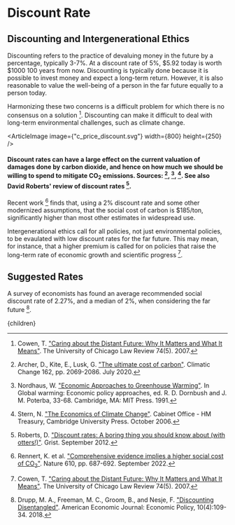 


# Discount Rate

## Discounting and Intergenerational Ethics
Discounting refers to the practice of devaluing money in the future by a percentage, typically 3-7%. At a discount rate of 5%, $5.92 today is worth $1000 100 years from now. Discounting is typically done because it is possible to invest money and expect a long-term return. However, it is also reasonable to value the well-being of a person in the far future equally to a person today.

Harmonizing these two concerns is a difficult problem for which there is no consensus on a solution [^5]. Discounting can make it difficult to deal with long-term environmental challenges, such as climate change.

<ArticleImage image={"c_price_discount.svg"} width={800} height={250} />
#### Discount rates can have a large effect on the current valuation of damages done by carbon dioxide, and hence on how much we should be willing to spend to mitigate CO<sub>2</sub> emissions. Sources: [^2], [^19], [^24]. See also David Roberts' review of discount rates [^20].

Recent work [^scc] finds that, using a 2% discount rate and some other modernized assumptions, that the social cost of carbon is $185/ton, significantly higher than most other estimates in widespread use.

Intergenerational ethics call for all policies, not just environmental policies, to be evaulated with low discount rates for the far future. This may mean, for instance, that a higher premium is called for on policies that raise the long-term rate of economic growth and scientific progress [^5].

## Suggested Rates

A survey of economists has found an average recommended social discount rate of 2.27%, and a median of 2%, when considering the far future [^1].

[^1]: Drupp, M. A., Freeman, M. C., Groom, B., and Nesje, F. ["Discounting Disentangled"](https://www.aeaweb.org/articles/pdf/doi/10.1257/pol.20160240). American Economic Journal: Economic Policy, 10(4):109-34. 2018.

[^2]: Archer, D., Kite, E., Lusk, G. ["The ultimate cost of carbon"](https://link.springer.com/article/10.1007/s10584-020-02785-4). Climatic Change 162, pp. 2069-2086. July 2020.

[^5]: Cowen, T. ["Caring about the Distant Future: Why It Matters and What It Means"](https://heinonline.org/HOL/LandingPage?handle=hein.journals/uclr74&div=9&id=&page=). The University of Chicago Law Review 74(5). 2007.

[^19]: Nordhaus, W. ["Economic Approaches to Greenhouse Warming"](http://ciesin.columbia.edu/docs/003-311/003-311.html). In Global warming: Economic policy approaches, ed. R. D. Dornbush and J. M. Poterba, 33-68. Cambridge, MA: MIT Press. 1991.

[^20]: Roberts, D. ["Discount rates: A boring thing you should know about (with otters!)"](https://grist.org/article/discount-rates-a-boring-thing-you-should-know-about-with-otters/). Grist. September 2012.

[^24]: Stern, N. ["The Economics of Climate Change"](https://www.cambridge.org/core/books/economics-of-climate-change/A1E0BBF2F0ED8E2E4142A9C878052204). Cabinet Office - HM Treasury, Cambridge University Press. October 2006.

[^scc]: Rennert, K. et al. ["Comprehensive evidence implies a higher social cost of CO<sub>2</sub>"](https://www.nature.com/articles/s41586-022-05224-9). Nature 610, pp. 687-692. September 2022.

  <Article 
    focusAreaUrl={focusAreaUrl} 
    hierarchy={hierarchy} 
    site={site}
  >
    {children}
  </Article>